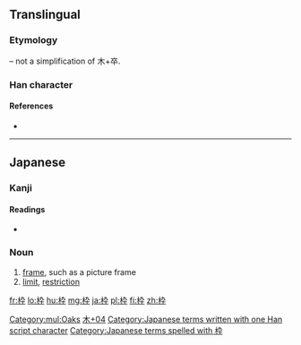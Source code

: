 ==Translingual==
===Etymology===
{{Han compound|木|卆}} – not a simplification of 木+卒.

===Han character===
{{Han char|rn=75|rad=木|as=04|sn=8|four=|canj=DKNJ|ids=⿰木卆}}

====References====
* {{Han ref|kx=0517.011|dkj=14576|hdz=21173.091|uh=67A0|ud=26528}}

[[Category:mul:Oaks]]

----

==Japanese==

===Kanji===
{{ja-kanji|grade=c|rs=木04}}

====Readings====
* {{ja-readings|on=|kun=[[わく]] (waku)}}

===Noun===
{{ja-noun|わく}} 

# [[frame]], such as a picture frame 
# [[limit]], [[restriction]]

[[Category:Japanese-only CJKV Characters|木+04]]
[[Category:Japanese terms written with one Han script character]]
[[Category:Japanese terms spelled with 枠]]

[[fr:枠]]
[[lo:枠]]
[[hu:枠]]
[[mg:枠]]
[[ja:枠]]
[[pl:枠]]
[[fi:枠]]
[[zh:枠]]